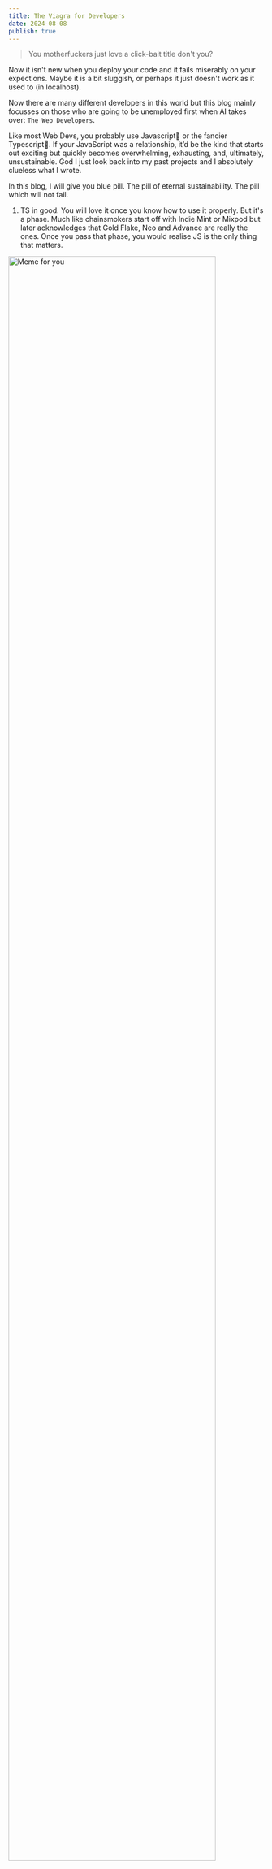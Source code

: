 ```yaml
---
title: The Viagra for Developers
date: 2024-08-08
publish: true
---
```


> You motherfuckers just love a click-bait title don't you?

Now it isn't new when you deploy your code and it fails miserably on your expections.
Maybe it is a bit sluggish, or perhaps it just doesn't work as it used to (in localhost).

Now there are many different developers in this world but this blog mainly focusses on those
who are going to be unemployed first when AI takes over: `The Web Developers`.

Like most Web Devs, you probably use Javascript🤡 or the fancier Typescript👺.
If your JavaScript was a relationship, it’d be the kind that starts out exciting but quickly becomes 
overwhelming, exhausting, and, ultimately, unsustainable. God I just look back into my past projects
and I absolutely clueless what I wrote.

In this blog, I will give you blue pill. The pill of eternal sustainability. The pill which will not fail.

1. TS in good. You will love it once you know how to use it properly. But it's a phase. Much like chainsmokers
start off with Indie Mint or Mixpod but later acknowledges that Gold Flake, Neo and Advance are really the ones.
Once you pass that phase, you would realise JS is the only thing that matters.

<div style={{display: "flex", alignItems: "center", justifyContent: "center"}}>
    <img src="/post-015/meme1.jpeg" alt="Meme for you" width="90%"/>
</div>

2. GenAI and LLMs. Your time is too valuable to spend on writing useless boilerplates. Learn when to offload your
work to LLMs so that you can focus on solving the actual problem! Also, here are some absolutely useless AI tools for developers:
[Phind](https://www.phind.com/search?home=true), [Claude](https://claude.ai/new), [You](https://you.com/).

3. Learn [Touch Typing](https://en.wikipedia.org/wiki/Touch_typing) and [Vim](https://neovim.io/)! Can't stress this enough. It's going to 2x your productivity.
Besides, all that Keyboard knowledge won't fail ____, yk.

4. Watch good people. Youtube & Twitch are a gem. Some of the ones I follow are: [H3Vtux](https://www.youtube.com/@H3Vtux/videos), [BaBD](https://www.youtube.com/@BeABetterDev),
[Ben Eater](https://www.youtube.com/@BenEater), [Ben Awad](https://www.youtube.com/@bawad), [Piyush Garg](https://www.youtube.com/@piyushgargdev),
[CompSciGuy](https://www.youtube.com/@MrCompSciGuy) and [Computerphile](https://www.youtube.com/@Computerphile)

5. Be a [Pi-Shaped Learner](https://web.appunite.com/blog/become-a-pi-shaped-developer)

6. VGhhbmtzIGZvciByZWFkaW5nIGFuZCBwdXR0aW5nIHRoZSBFZmZvcnQgdG8gZGVjaXBoZXIgdGhpcy4g